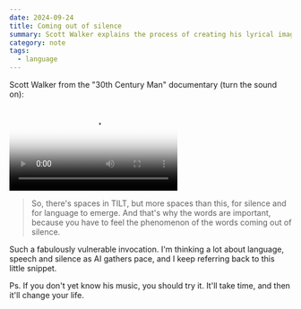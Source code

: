 ```yaml
---
date: 2024-09-24
title: Coming out of silence
summary: Scott Walker explains the process of creating his lyrical imagery.
category: note
tags:
  - language
---
```


Scott Walker from the "30th Century Man" documentary (turn the sound on):

<Video
  allowSound
  aspect="3908-2134"
  src="https://cfd-media.b-cdn.net/notes/Scott%20the%20words.mp4"
  poster="/images/post-scott-1920-1080.jpg"
/>

> So, there's spaces in TILT, but more spaces than this, for silence and for language to emerge. And that's why the words are important, because you have to feel the phenomenon of the words coming out of silence.

Such a fabulously vulnerable invocation. I'm thinking a lot about language, speech and silence as AI gathers pace, and I keep referring back to this little snippet.

Ps. If you don't yet know his music, you should try it. It'll take time, and then it'll change your life.
